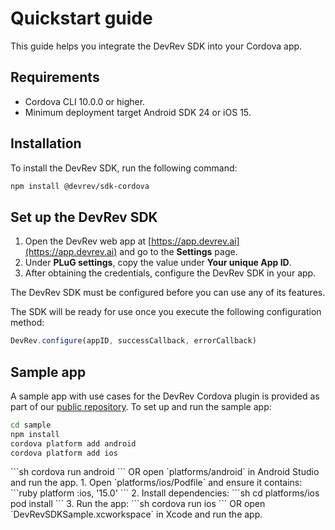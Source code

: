 # Quickstart guide

This guide helps you integrate the DevRev SDK into your Cordova app.

## Requirements

- Cordova CLI 10.0.0 or higher.
- Minimum deployment target Android SDK 24 or iOS 15.

## Installation

To install the DevRev SDK, run the following command:

```sh
npm install @devrev/sdk-cordova
```

## Set up the DevRev SDK

1. Open the DevRev web app at [https://app.devrev.ai](https://app.devrev.ai) and go to the **Settings** page.
2. Under **PLuG settings**, copy the value under **Your unique App ID**.
3. After obtaining the credentials, configure the DevRev SDK in your app.

<Callout intent="note">
The DevRev SDK must be configured before you can use any of its features.
</Callout>

The SDK will be ready for use once you execute the following configuration method:

```javascript
DevRev.configure(appID, successCallback, errorCallback)
```

## Sample app
A sample app with use cases for the DevRev Cordova plugin is provided as part of our [public repository](https://github.com/devrev/devrev-sdk-cordova). To set up and run the sample app:

```sh
cd sample
npm install
cordova platform add android
cordova platform add ios
```

<Tabs>
  <Tab title="Android">
    ```sh
    cordova run android
    ```
    OR open `platforms/android` in Android Studio and run the app.
  </Tab>
  <Tab title="iOS">
    1. Open `platforms/ios/Podfile` and ensure it contains:
    ```ruby
    platform :ios, '15.0'
    ```
    2. Install dependencies:
    ```sh
    cd platforms/ios
    pod install
    ```
    3. Run the app:
    ```sh
    cordova run ios
    ```
    OR open `DevRevSDKSample.xcworkspace` in Xcode and run the app.
  </Tab>
</Tabs>
